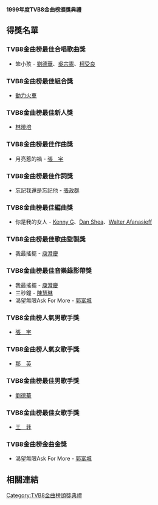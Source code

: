 {{Unreferenced |time=2008-12-21T11:27:29+00:00 }}
'''1999年度TVB8金曲榜頒獎典禮'''

== 得獎名單 ==
=== TVB8金曲榜最佳合唱歌曲獎 ===
* 笨小孩 - [[劉德華|劉德華]]、[[吳宗憲|吳宗憲]]、[[柯受良|柯受良]]
=== TVB8金曲榜最佳組合獎 ===
* [[動力火車|動力火車]]
=== TVB8金曲榜最佳新人獎 ===
* [[林曉培|林曉培]]
=== TVB8金曲榜最佳作曲獎 ===
* 月亮惹的禍 - [[張宇|張　宇]]
=== TVB8金曲榜最佳作詞獎 ===
* 忘記我還是忘記他 - [[張政群|張政群]]
=== TVB8金曲榜最佳編曲獎 ===
* 你是我的女人 - [[Kenny_G|Kenny G]]、[[Dan_Shea|Dan Shea]]、[[Walter_Afanasieff|Walter Afanasieff]] 
=== TVB8金曲榜最佳歌曲監製獎 ===
* 我最搖擺 - [[庾澄慶|庾澄慶]]
=== TVB8金曲榜最佳音樂錄影帶獎 ===
* 我最搖擺 - [[庾澄慶|庾澄慶]]
* 三秒鐘 - [[陳慧琳|陳慧琳]]
* 渴望無限Ask For More - [[郭富城|郭富城]]
=== TVB8金曲榜人氣男歌手獎 ===
* [[張宇|張　宇]]
=== TVB8金曲榜人氣女歌手獎 ===
* [[那英|那　英]]
=== TVB8金曲榜最佳男歌手獎 ===
* [[劉德華|劉德華]]
=== TVB8金曲榜最佳女歌手獎 ===
* [[王菲|王　菲]]
=== TVB8金曲榜金曲金獎 ===
* 渴望無限Ask For More - [[郭富城|郭富城]]

== 相關連結 ==
{{TVB8金曲榜頒獎典禮}}
{{香港音乐颁奖典礼}}

[[Category:TVB8金曲榜頒獎典禮|Category:TVB8金曲榜頒獎典禮]]
